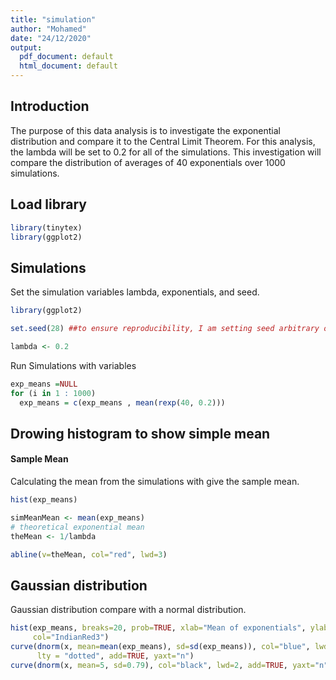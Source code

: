 ```yaml
---
title: "simulation"
author: "Mohamed"
date: "24/12/2020"
output:
  pdf_document: default
  html_document: default
---
```


## Introduction 


The purpose of this data analysis is to investigate the exponential distribution
and compare it to the Central Limit Theorem. For this analysis, the lambda will 
be set to 0.2 for all of the simulations. This investigation will compare the 
distribution of averages of 40 exponentials over 1000 simulations.


## Load library

```r
library(tinytex)
library(ggplot2)
```
## Simulations
Set the simulation variables lambda, exponentials, and seed.
```r


library(ggplot2)

set.seed(28) ##to ensure reproducibility, I am setting seed arbitrary on 28.

lambda <- 0.2

```

Run Simulations with variables
```r
exp_means =NULL
for (i in 1 : 1000) 
  exp_means = c(exp_means , mean(rexp(40, 0.2)))
```




## Drowing histogram to show simple mean
#### Sample Mean
Calculating the mean from the simulations with give the sample mean.
```r
hist(exp_means)

simMeanMean <- mean(exp_means)
# theoretical exponential mean
theMean <- 1/lambda

abline(v=theMean, col="red", lwd=3)

```



## Gaussian distribution
Gaussian distribution  compare with a normal distribution.
```r
hist(exp_means, breaks=20, prob=TRUE, xlab="Mean of exponentials", ylab="Frequency", 
     col="IndianRed3")
curve(dnorm(x, mean=mean(exp_means), sd=sd(exp_means)), col="blue", lwd=2, 
      lty = "dotted", add=TRUE, yaxt="n")
curve(dnorm(x, mean=5, sd=0.79), col="black", lwd=2, add=TRUE, yaxt="n")
```
